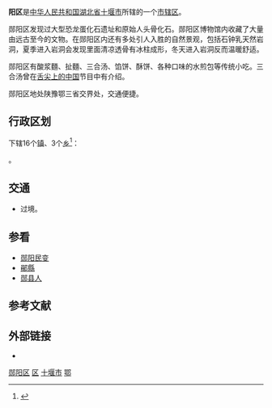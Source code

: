 {{Infobox China County
| county  = 郧阳区
| Photo =  
| Photoname= 
| Types= [[市辖区|市辖区]]
| seat = 城关镇
| area = 3477.7
| census yr = 2004
| pop = 580,000
| web = www.hbyx.gov.cn/
}}

'''{{ruby-py|郧|-{zh-cn:yún;zh-tw:ㄩㄣˊ;zh-hk:wan<sup>4</sup>}-}}阳区'''是[[中华人民共和国|中华人民共和国]][[湖北省|湖北省]][[十堰市|十堰市]]所辖的一个[[市辖区|市辖区]]。 

郧阳区发现过大型恐龙蛋化石遗址和原始人头骨化石。郧阳区博物馆内收藏了大量由远古至今的文物。在郧阳区内还有多处引人入胜的自然景观，包括石钟乳天然岩洞，夏季进入岩洞会发现里面清凉透骨有冰柱成形，冬天进入岩洞反而温暖舒适。

郧阳区有酸浆麵、扯麵、三合汤、馅饼、酥饼、各种口味的水煎包等传统小吃。三合汤曾在[[舌尖上的中国|舌尖上的中国]]节目中有介绍。

郧阳区地处陕豫鄂三省交界处，交通便捷。

== 行政区划 ==
{{PAGENAMEBASE}}下辖16个[[行政建制镇|镇]]、3个[[乡_(中华人民共和国)|乡]]<ref>{{PRC admin/ref sgc|42/03/04}}</ref>：

{{PRC admin/children|42/03/04}}。

== 交通 ==
* {{中国国道名|209}}过境。

==参看==
*[[郧阳民变|郧阳民变]]
*[[鄖縣|鄖縣]]
*[[郧县人|郧县人]]

== 参考文献 ==
{{Wikisource|国务院关于同意湖北省调整十堰市部分行政区划的批复}}
{{reflist}}

== 外部链接 ==
* {{Official website|http://www.hbyx.gov.cn/|name=十堰市郧阳区人民政府}}

{{Hubei-stub}}
{{郧阳区行政区划}}
{{十堰市行政区划}}
{{湖北行政区划}}
{{国家级贫困县|前}}

[[Category:郧阳区|]]
[[Category:十堰区县市|区]]
[[Category:湖北市辖区|十堰市]]
[[Category:原国家级贫困县|鄂]]